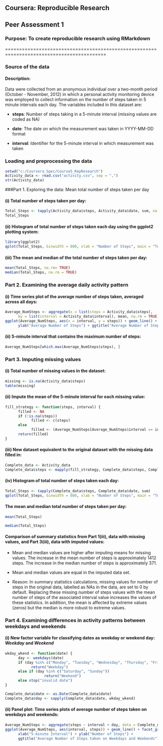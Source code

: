 ## Coursera: Reproducible Research
## Peer Assessment 1
### Purpose: To create reproducible research using RMarkdown

==========================================================================================

### Source of the data
#### Description:
Data were collected from an anonymous individual over a two-month period
(October - November, 2012) in which a personal activity monitoring device was employed
to collect information on the number of steps taken in 5 minute intervals each day.
The variables included in this dataset are:

- **steps**: Number of steps taking in a 5-minute interval (missing values are coded as NA)

- **date**: The date on which the measurement was taken in YYYY-MM-DD format

- **interval**: Identifier for the 5-minute interval in which measurement was taken

### Loading and preprocessing the data
```r
setwd("c:/Coursera_Spec/Course5_RepResearch")
Activity_data <- read.csv("activity.csv", sep = ",")
str(Activity_data)
```
###Part 1. Exploring the data: Mean total number of steps taken per day

#### (i) Total number of steps taken per day:
```r
Total_Steps <- tapply(Activity_data$steps, Activity_data$date, sum, na.rm = TRUE)
Total_Steps
```

#### (ii) Histogram of total number of steps taken each day using the ggplot2 plotting system:
```r
library(ggplot2)
qplot(Total_Steps, binwidth = 800, xlab = "Number of Steps", main = "Total Number of Steps taken each Day")
```

#### (iii) The mean and median of the total number of steps taken per day:
```r
mean(Total_Steps, na.rm= TRUE)
median(Total_Steps, na.rm = TRUE)
```
### Part 2.  Examining the average daily activity pattern

#### (i) Time series plot of the average number of steps taken, averaged across all days:

```r
Average_NumSteps <- aggregate(x = list(steps = Activity_data$steps), 
      by = list(interval = Activity_data$interval), mean, na.rm = TRUE)
ggplot(Average_NumSteps, aes(x = interval, y = steps)) + geom_line() + xlab("5-minute Interval") + 
      ylab("Average Number of Steps") + ggtitle("Average Number of Steps taken in 5-minute Intervals")
```

#### (ii) 5-minute interval that contains the maximum number of steps:
```r
Average_NumSteps[which.max(Average_NumSteps$steps), ]
```

### Part 3.  Imputing missing values

#### (i) Total number of missing values in the dataset:
```r
missing <- is.na(Activity_data$steps)
table(missing)
```

#### (ii) Impute the mean of the 5-minute interval for each missing value:
```r
fill_strategy <- function(steps, interval) {
      filled <- NA
      if (!is.na(steps)) 
            filled <- c(steps) 
      else 
            filled <- (Average_NumSteps[Average_NumSteps$interval == interval, "steps"])
      return(filled)
}
```

#### (iii) New dataset equivalent to the original dataset with the missing data filled in:
```r
Complete_data <- Activity_data
Complete_data$steps <- mapply(fill_strategy, Complete_data$steps, Complete_data$interval)
```

#### (iv) Histogram of total number of steps taken each day:
```r
Total_Steps <- tapply(Complete_data$steps, Complete_data$date, sum)
qplot(Total_Steps, binwidth = 800, xlab = "Number of Steps", main = "Total Number of Steps taken each Day")
```

#### The mean and median total number of steps taken per day:
```r
mean(Total_Steps)

median(Total_Steps)
```

#### Comparison of summary statistics from Part 1(iii), data with missing values, and Part 3(iii), data with imputed values: 

- Mean and median values are higher after imputing means for missing values.  The increase in the mean number of steps is approximately 1412 steps.  The increase in the median number of steps is approximately 371.

- Mean and median values are equal in the imputed data set.

- Reason: In summary statistics calculations, missing values for number of steps in the original data, labelled as NAs in the data, are set to 0 by default.  Replacing these missing number of steps values with the mean number of steps of the associated interval value increases the values of these statistics. In addition, the mean is affected by extreme values (zeros) but the median is more robust to extreme values.


### Part 4. Examining differences in activity patterns between weekdays and weekends

#### (i) New factor variable for classifying dates as weekday or weekend day: *Weekday* and *Weekend*
```r
wkday_wkend <- function(date) {
      day <- weekdays(date)
      if (day %in% c("Monday", "Tuesday", "Wednesday", "Thursday", "Friday")) 
            return("Weekday") 
      else if (day %in% c("Saturday", "Sunday")) 
                  return("Weekend") 
      else stop("invalid date")
}

Complete_data$date <- as.Date(Complete_data$date)
Complete_data$day <- sapply(Complete_data$date, wkday_wkend)
```

#### (ii) Panel plot: Time series plots of average number of steps taken on weekdays and weekends:
```r
Average_NumSteps <- aggregate(steps ~ interval + day, data = Complete_data, mean)
ggplot(Average_NumSteps, aes(interval, steps)) + geom_line() + facet_grid(day ~ .) + 
      xlab("5-minute Interval") + ylab("Number of Steps") + 
      ggtitle("Average Number of Steps taken on Weekdays and Weekends")
```

